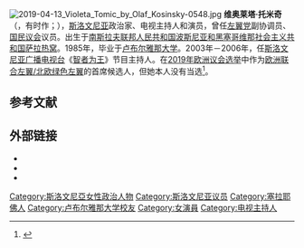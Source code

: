 [[File:2019-04-13_Violeta_Tomic_by_Olaf_Kosinsky-0548.jpg|thumb]]
'''维奥莱塔·托米奇'''（{{lang-sl|Violeta Tomić}}，有时作{{lang|sl|Violeta Tomič}}；{{bd|1963年|1月22日}}），[[斯洛文尼亚|斯洛文尼亚]]政治家、电视主持人和演员，曾任[[左翼党_(斯洛文尼亚)|左翼党]]副协调员、[[国民议会_(斯洛文尼亚)|国民议会]]议员。出生于[[南斯拉夫联邦人民共和国|南斯拉夫联邦人民共和国]][[波斯尼亚和黑塞哥维那社会主义共和国|波斯尼亚和黑塞哥维那社会主义共和国]][[萨拉热窝|萨拉热窝]]。1985年，毕业于[[卢布尔雅那大学|卢布尔雅那大学]]。2003年－2006年，任[[斯洛文尼亚广播电视台|斯洛文尼亚广播电视台]]《[[智者为王|智者为王]]》节目主持人。在[[2019年欧洲议会选举|2019年欧洲议会选举]]中作为[[欧洲联合左翼/北欧绿色左翼|欧洲联合左翼/北欧绿色左翼]]的首席候选人，但她本人没有当选<ref>{{cite web|url=https://www.politico.eu/blogs/eu-decides-2019-european-elections-blog/2019/01/hard-left-picks-candidates-for-commission-president/|title=Hard left picks candidates for Commission president|first=Florian|last=Eder|date=30 January 2019|website=POLITICO}}</ref>。

== 参考文献 ==
{{reflist}}

== 外部链接 ==
*{{官方网站|http://violetatomic.si/}}
*{{imdb|nm0866663}}
*{{douban people|1153768}}

[[Category:斯洛文尼亞女性政治人物|Category:斯洛文尼亞女性政治人物]]
[[Category:斯洛文尼亚议员|Category:斯洛文尼亚议员]]
[[Category:塞拉耶佛人|Category:塞拉耶佛人]]
[[Category:卢布尔雅那大学校友|Category:卢布尔雅那大学校友]]
[[Category:女演員|Category:女演員]]
[[Category:电视主持人|Category:电视主持人]]